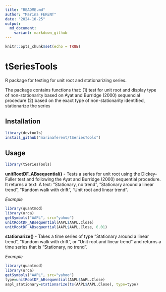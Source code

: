 ---
title: "README.md"
author: "Marina FERENT"
date: "2024-10-25"
output:
  md_document:
    variant: markdown_github
---

```{r setup, include=FALSE}
knitr::opts_chunk$set(echo = TRUE)
```

# tSeriesTools
R package for testing for unit root and stationarizing series.

The package contains functions that:
    (1) test for unit root and display type of non-stationarity based on Ayat and Burridge (2000) sequencial procedure
    (2) based on the exact type of non-stationarity identified, stationarize the series

## Installation
```{r}
library(devtools)
install_github("marinaferent/tSeriesTools")
```

## Usage
```{r}
library(tSeriesTools)
```

**unitRootDF_ABsequential()** - Tests a series for unit root using the Dickey-Fuller test and following the Ayat and Burridge (2000) sequential procedure. It returns a text: A text: "Stationary, no trend", "Stationary around a linear trend", "Random walk with drift", "Unit root and linear trend". 

*Example*
```{r}
library(quantmod)
library(urca)
getSymbols("AAPL", src="yahoo")
unitRootDF_ABsequential(AAPL$AAPL.Close)
unitRootDF_ABsequential(AAPL$AAPL.Close, 0.01)
```

**stationarize()** - Takes a time series of type "Stationary around a linear trend", "Random walk with drift", or "Unit root and linear trend" and returns a time series that is "Stationary, no trend".

*Example*
```{r}
library(quantmod)
library(urca)
getSymbols("AAPL", src="yahoo")
type=unitRootDF_ABsequential(AAPL$AAPL.Close)
aapl_stationary=stationarize(ts(AAPL$AAPL.Close), type=type)
```

